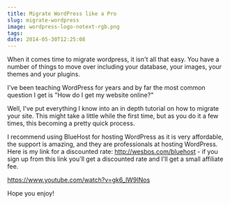 ```yaml
---
title: Migrate WordPress like a Pro
slug: migrate-wordpress
image: wordpress-logo-notext-rgb.png
tags: 
date: 2014-05-30T12:25:08
---
```


When it comes time to migrate wordpress, it isn't all that easy. You have a number of things to move over including your database, your images, your themes and your plugins.

I've been teaching WordPress for years and by far the most common question I get is "How do I get my website online?"

Well, I've put everything I know into an in depth tutorial on how to migrate your site. This might take a little while the first time, but as you do it a few times, this becoming a pretty quick process.

I recommend using BlueHost for hosting WordPress as it is very affordable, the support is amazing, and they are professionals at hosting WordPress. Here is my link for a discounted rate: <a href="http://wesbos.com/bluehost">http://wesbos.com/bluehost</a> - if you sign up from this link you'll get a discounted rate and I'll get a small affiliate fee.

https://www.youtube.com/watch?v=gk6_lW9INos

Hope you enjoy!
